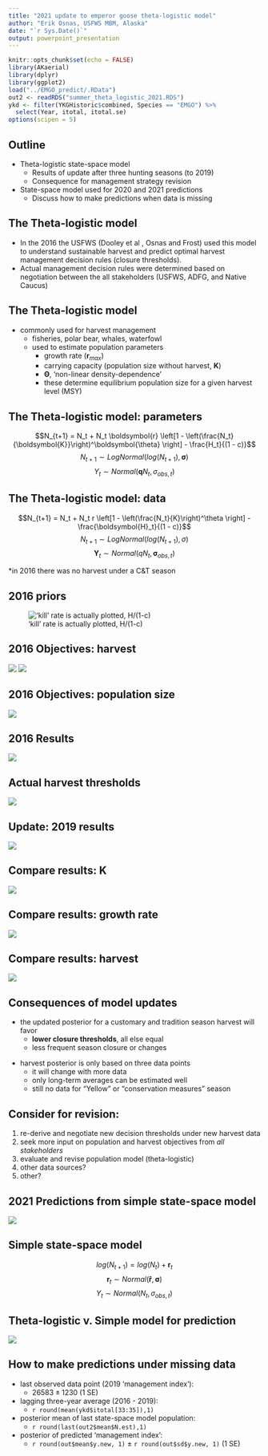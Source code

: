 ```yaml
---
title: "2021 update to emperor goose theta-logistic model"
author: "Erik Osnas, USFWS MBM, Alaska"
date: "`r Sys.Date()`"
output: powerpoint_presentation
---
```


```r
knitr::opts_chunk$set(echo = FALSE)
library(AKaerial)
library(dplyr)
library(ggplot2)
load("../EMGO_predict/.RData")
out2 <- readRDS("summer_theta_logistic_2021.RDS")
ykd <- filter(YKGHistoric$combined, Species == "EMGO") %>% 
  select(Year, itotal, itotal.se)
options(scipen = 5)
```

## Outline

- Theta-logistic state-space model
  - Results of update after three hunting seasons (to 2019)
  - Consequence for management strategy revision
- State-space model used for 2020 and 2021 predictions
  - Discuss how to make predictions when data is missing

## The Theta-logistic model
- In the 2016 the USFWS (Dooley et al , Osnas and Frost) used this model to understand sustainable harvest and predict optimal harvest management decision rules (closure thresholds).  
\newline
- Actual management decision rules were determined based on negotiation between the all stakeholders (USFWS, ADFG, and Native Caucus) 

## The Theta-logistic model
- commonly used for harvest management  
  * fisheries, polar bear, whales, waterfowl
  * used to estimate population parameters
    * growth rate ($\boldsymbol{r}_{max}$)
    * carrying capacity (population size without harvest, $\boldsymbol{K}$)
    * $\boldsymbol\Theta$, 'non-linear density-dependence'
    * these determine equilibrium population size for a given harvest level (MSY)

## The Theta-logistic model: parameters
$$N_{t+1} = N_t + N_t \boldsymbol{r} \left[1 - \left(\frac{N_t}{\boldsymbol{K}}\right)^\boldsymbol{\theta} \right] - \frac{H_t}{(1 - c)}$$
\newline
$$N_{t+1} \sim LogNormal(log(N_{t+1}), \boldsymbol\sigma)$$
\newline
$$Y_t \sim Normal(\boldsymbol{q} N_t, \sigma_{obs,t})$$

## The Theta-logistic model: data
$$N_{t+1} = N_t + N_t r \left[1 - \left(\frac{N_t}{K}\right)^\theta \right] - \frac{\boldsymbol{H}_t}{(1 - c)}$$
\newline
$$N_{t+1} \sim LogNormal(log(N_{t+1}), \sigma)$$
\newline
$$\boldsymbol{Y}_t \sim Normal(q N_t, \boldsymbol{\sigma}_{obs,t})$$
\newline  

*in 2016 there was no harvest under a C&T season

## 2016 priors

!['kill' rate is actually plotted, H/(1-c)](harvest_plot-1.png)

## 2016 Objectives: harvest
![](H_utility-1.png) ![](P_utility-1.png)

## 2016 Objectives: population size
![](P_utility-1.png)

## 2016 Results
![](plot_on_data-1.png)

## Actual harvest thresholds
![](emgo-update-2019.PNG)  

## Update: 2019 results
![](theta-logistic-2021.png)

## Compare results: K
![](compare-K-posteriors.png)

## Compare results: growth rate
![](compare-r_max-posteriors.png)

## Compare results: harvest
![](compare-harvest-prior-posterior.png)

## Consequences of model updates
- the updated posterior for a customary and tradition season harvest will favor 
  - **lower closure thresholds**, all else equal
  - less frequent season closure or changes
  
\newline

- harvest posterior is only based on three data points
  - it will change with more data
  - only long-term averages can be estimated well
  - still no data for "Yellow" or "conservation measures" season

## Consider for revision:

1.  re-derive and negotiate new decision thresholds under new harvest data
2.  seek more input on population and harvest objectives from *all stakeholders*
3.  evaluate and revise population model (theta-logistic)
4.  other data sources?
5.  other?

## 2021 Predictions from simple state-space model
![](../EMGO_predict/ssm1.NewData.png)  

## Simple state-space model
$$log(N_{t+1}) = log(N_t) + \boldsymbol{r}_t $$
\newline
$$\boldsymbol{r}_{t} \sim Normal(\boldsymbol{\hat r}, \boldsymbol\sigma)$$
\newline
$$Y_t \sim Normal( N_t, \sigma_{obs,t})$$

## Theta-logistic v. Simple model for prediction
![](compare-thelta-logistic-simple.png)

## How to make predictions under missing data
- last observed data point (2019 'management index'): 
  - $26583 \pm 1230$ (1 SE)
- lagging three-year average (2016 - 2019): 
  - `r round(mean(ykd$itotal[33:35]),1)`
- posterior mean of last state-space model population: 
  - `r round(last(out2$mean$N.est),1)`
- posterior of predicted 'management index': 
  - `r round(out$mean$y.new, 1)` $\pm$ `r round(out$sd$y.new, 1)` (1 SE)
